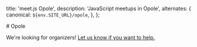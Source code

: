 
  title: 'meet.js Opole',
  description: 'JavaScript meetups in Opole',
  alternates: {
    canonical: `${env.SITE_URL}/opole`,
  },
};

<div className="prose dark:prose-invert max-w-none space-y-8 my-8">
  # Opole

We're looking for organizers! [Let us know if you want to help.](mailto:contact@meetjs.pl)

</div>
